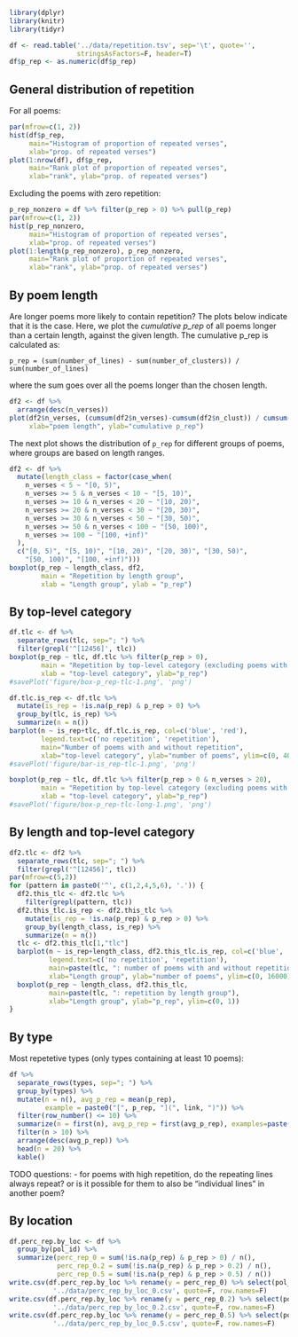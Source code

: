 ```r
library(dplyr)
library(knitr)
library(tidyr)
```

```r
df <- read.table('../data/repetition.tsv', sep='\t', quote='',
                 stringsAsFactors=F, header=T)
df$p_rep <- as.numeric(df$p_rep)
```

## General distribution of repetition

For all poems:

```r
par(mfrow=c(1, 2))
hist(df$p_rep,
     main="Histogram of proportion of repeated verses",
     xlab="prop. of repeated verses")
plot(1:nrow(df), df$p_rep,
     main="Rank plot of proportion of repeated verses",
     xlab="rank", ylab="prop. of repeated verses")
```

Excluding the poems with zero repetition:

```r
p_rep_nonzero = df %>% filter(p_rep > 0) %>% pull(p_rep)
par(mfrow=c(1, 2))
hist(p_rep_nonzero,
     main="Histogram of proportion of repeated verses",
     xlab="prop. of repeated verses")
plot(1:length(p_rep_nonzero), p_rep_nonzero,
     main="Rank plot of proportion of repeated verses",
     xlab="rank", ylab="prop. of repeated verses")
```

## By poem length

Are longer poems more likely to contain repetition? The plots below
indicate that it is the case. Here, we plot the *cumulative p_rep* of
all poems longer than a certain length, against the given length.
The cumulative p_rep is calculated as:
```
p_rep = (sum(number_of_lines) - sum(number_of_clusters)) / sum(number_of_lines)
```
where the sum goes over all the poems longer than the chosen length.

```r
df2 <- df %>%
  arrange(desc(n_verses))
plot(df2$n_verses, (cumsum(df2$n_verses)-cumsum(df2$n_clust)) / cumsum(df2$n_verses),
     xlab="poem length", ylab="cumulative p_rep")
```

The next plot shows the distribution of `p_rep` for different groups of poems,
where groups are based on length ranges.

```r
df2 <- df %>%
  mutate(length_class = factor(case_when(
    n_verses < 5 ~ "[0, 5)",
    n_verses >= 5 & n_verses < 10 ~ "[5, 10)",
    n_verses >= 10 & n_verses < 20 ~ "[10, 20)",
    n_verses >= 20 & n_verses < 30 ~ "[20, 30)",
    n_verses >= 30 & n_verses < 50 ~ "[30, 50)",
    n_verses >= 50 & n_verses < 100 ~ "[50, 100)",
    n_verses >= 100 ~ "[100, +inf)"
  ),
  c("[0, 5)", "[5, 10)", "[10, 20)", "[20, 30)", "[30, 50)",
    "[50, 100)", "[100, +inf)")))
boxplot(p_rep ~ length_class, df2,
        main = "Repetition by length group",
        xlab = "Length group", ylab = "p_rep")
```

## By top-level category

```r
df.tlc <- df %>%
  separate_rows(tlc, sep="; ") %>%
  filter(grepl('^[12456]', tlc))
boxplot(p_rep ~ tlc, df.tlc %>% filter(p_rep > 0),
        main = "Repetition by top-level category (excluding poems with no repetition)",
        xlab = "top-level category", ylab="p_rep")
#savePlot('figure/box-p_rep-tlc-1.png', 'png')
```

```r
df.tlc.is_rep <- df.tlc %>%
  mutate(is_rep = !is.na(p_rep) & p_rep > 0) %>%
  group_by(tlc, is_rep) %>%
  summarize(n = n())
barplot(n ~ is_rep+tlc, df.tlc.is_rep, col=c('blue', 'red'),
        legend.text=c('no repetition', 'repetition'),
        main="Number of poems with and without repetition",
        xlab="top-level category", ylab="number of poems", ylim=c(0, 40000))
#savePlot('figure/bar-is_rep-tlc-1.png', 'png')
```

```r
boxplot(p_rep ~ tlc, df.tlc %>% filter(p_rep > 0 & n_verses > 20),
        main = "Repetition by top-level category (excluding poems with no repetition, length > 20)",
        xlab = "top-level category", ylab="p_rep")
#savePlot('figure/box-p_rep-tlc-long-1.png', 'png')
```

## By length and top-level category

```r
df2.tlc <- df2 %>%
  separate_rows(tlc, sep="; ") %>%
  filter(grepl('^[12456]', tlc))
par(mfrow=c(5,2))
for (pattern in paste0('^', c(1,2,4,5,6), '.')) {
  df2.this_tlc <- df2.tlc %>%
    filter(grepl(pattern, tlc))
  df2.this_tlc.is_rep <- df2.this_tlc %>%
    mutate(is_rep = !is.na(p_rep) & p_rep > 0) %>%
    group_by(length_class, is_rep) %>%
    summarize(n = n())
  tlc <- df2.this_tlc[1,"tlc"]
  barplot(n ~ is_rep+length_class, df2.this_tlc.is_rep, col=c('blue', 'red'),
          legend.text=c('no repetition', 'repetition'),
          main=paste(tlc, ": number of poems with and without repetition"),
          xlab="Length group", ylab="number of poems", ylim=c(0, 16000))
  boxplot(p_rep ~ length_class, df2.this_tlc,
          main=paste(tlc, ": repetition by length group"),
          xlab="Length group", ylab="p_rep", ylim=c(0, 1))
}
```

## By type

Most repetetive types (only types containing at least 10 poems):
```r
df %>%
  separate_rows(types, sep="; ") %>%
  group_by(types) %>%
  mutate(n = n(), avg_p_rep = mean(p_rep),
         example = paste0("[", p_rep, "](", link, ")")) %>%
  filter(row_number() <= 10) %>%
  summarize(n = first(n), avg_p_rep = first(avg_p_rep), examples=paste(example, collapse="; ")) %>%
  filter(n > 10) %>%
  arrange(desc(avg_p_rep)) %>%
  head(n = 20) %>%
  kable()
```

TODO questions:
- for poems with high repetition, do the repeating lines always repeat? or is it possible for them to also be "individual lines" in another poem?

## By location

```r
df.perc_rep.by_loc <- df %>%
  group_by(pol_id) %>%
  summarize(perc_rep_0 = sum(!is.na(p_rep) & p_rep > 0) / n(),
            perc_rep_0.2 = sum(!is.na(p_rep) & p_rep > 0.2) / n(),
            perc_rep_0.5 = sum(!is.na(p_rep) & p_rep > 0.5) / n())
write.csv(df.perc_rep.by_loc %>% rename(y = perc_rep_0) %>% select(pol_id, y),
           '../data/perc_rep_by_loc_0.csv', quote=F, row.names=F)
write.csv(df.perc_rep.by_loc %>% rename(y = perc_rep_0.2) %>% select(pol_id, y),
           '../data/perc_rep_by_loc_0.2.csv', quote=F, row.names=F)
write.csv(df.perc_rep.by_loc %>% rename(y = perc_rep_0.5) %>% select(pol_id, y),
           '../data/perc_rep_by_loc_0.5.csv', quote=F, row.names=F)
```
